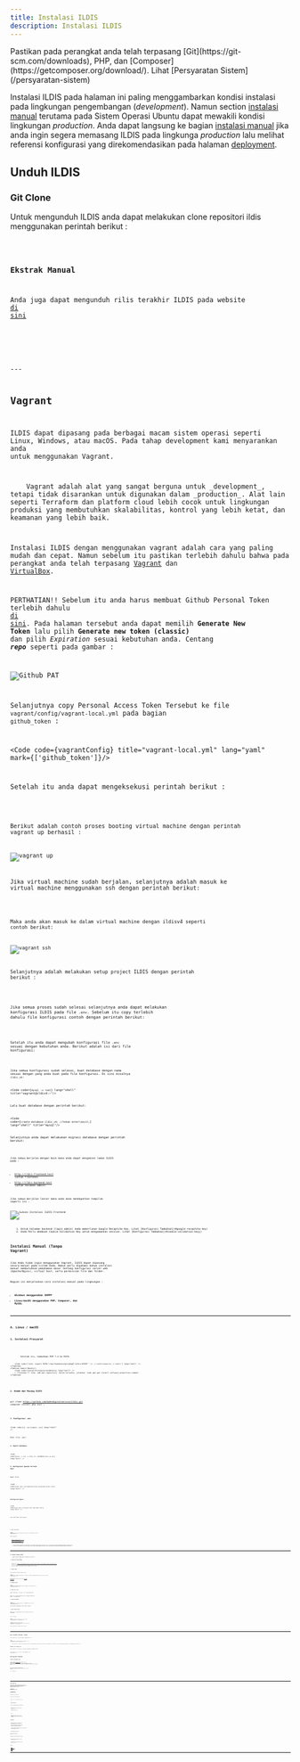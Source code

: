 ```yaml
---
title: Instalasi ILDIS
description: Instalasi ILDIS
---
```



<Aside type="tip">
    Pastikan pada perangkat anda telah terpasang [Git](https://git-scm.com/downloads), PHP, dan
    [Composer](https://getcomposer.org/download/). Lihat [Persyaratan Sistem](/persyaratan-sistem)
</Aside>

Instalasi ILDIS pada halaman ini paling menggambarkan kondisi instalasi pada lingkungan pengembangan (_development_). Namun section [instalasi manual](#instalasi-manual-tanpa-vagrant) terutama pada Sistem Operasi Ubuntu dapat mewakili kondisi lingkungan _production_. Anda dapat langsung ke bagian [instalasi manual](#instalasi-manual-tanpa-vagrant) jika anda ingin segera memasang ILDIS pada lingkunga _production_ lalu melihat referensi konfigurasi yang direkomendasikan pada halaman [deployment](/deployment).


## Unduh ILDIS

### Git Clone
Untuk mengunduh ILDIS anda dapat melakukan clone repositori ildis menggunakan perintah berikut :


<Code code={cloneCommand} lang="shell"/>

### Ekstrak Manual
Anda juga dapat mengunduh rilis terakhir ILDIS pada website <a href="https://github.com/bphndigitalservice/ildis/releases" target="_blank">di sini</a>

<br/>
<br/>
---

## Vagrant
ILDIS dapat dipasang pada berbagai macam sistem operasi seperti Linux, Windows, atau macOS. Pada tahap development kami menyarankan anda untuk menggunakan Vagrant.

<Aside type="caution">
    Vagrant adalah alat yang sangat berguna untuk _development_, tetapi tidak disarankan untuk digunakan dalam _production_. Alat lain seperti Terraform dan platform cloud lebih cocok untuk lingkungan produksi yang membutuhkan skalabilitas, kontrol yang lebih ketat, dan keamanan yang lebih baik.
</Aside>

Instalasi ILDIS dengan menggunakan vagrant adalah cara yang paling mudah dan cepat. Namun sebelum itu pastikan terlebih dahulu bahwa pada perangkat anda telah terpasang [Vagrant](https://developer.hashicorp.com/vagrant/install) dan [VirtualBox](https://www.virtualbox.org/wiki/Downloads).


PERTHATIAN!! Sebelum itu anda harus membuat Github Personal Token terlebih dahulu <a href="https://github.com/settings/tokens" target="_blank">di sini</a>. Pada halaman tersebut anda dapat memilih **Generate New Token** lalu pilih **Generate new token (classic)** dan pilih *Expiration* sesuai kebutuhan anda. Centang **_repo_** seperti pada gambar :

![Github PAT](./images/docs/github-new-token.png)

Selanjutnya copy Personal Access Token Tersebut ke file `vagrant/config/vagrant-local.yml` pada bagian `github_token` :

<Code code={vagrantConfig} title="vagrant-local.yml" lang="yaml" mark={['github_token']}/>

Setelah itu anda dapat mengeksekusi perintah berikut :

<Code code={vagrantUp} title="iTerm" lang="shell"/>

Berikut adalah contoh proses booting virtual machine dengan perintah vagrant up berhasil :

![vagrant up](./images/docs/vagrant-up.png)


Jika virtual machine sudah berjalan, selanjutnya adalah masuk ke virtual machine menggunakan ssh dengan perintah berikut:


<Code code={vagrantSsh} title="iTerm" lang="shell"/>

Maka anda akan masuk ke dalam virtual machine dengan ildisv4 seperti contoh berikut:

![vagrant ssh](./images/docs/vagrant-ssh.png)

Selanjutnya adalah melakukan setup project ILDIS dengan perintah berikut :


<Code code={initializeYii2} title="vagrant@ildis4:~" lang="shell"/>

Jika semua proses sudah selesai selanjutnya anda dapat melakukan konfigurasi ILDIS pada file `.env`. Sebelum itu copy terlebih dahulu file konfigurasi contoh dengan perintah berikut:


<Code code={envFileCopy} title="vagrant@ildis4:~" lang="shell"/>

Setelah itu anda dapat mengubah konfigurasi file `.env` sesuai dengan kebutuhan anda. Berikut adalah isi dari file konfigurasi:

<Code code={configExample} lang="text" title=".env" lang="shell"/>

Jika semua konfigurasi sudah selesai, buat database dengan nama sesuai dengan yang anda buat pada file konfigurasi. Di sini misalnya `ildis_v4`:

<Code code={`mysql -u root`} lang="shell" title="vagrant@ildis4:~"/>

Lalu buat database dengan perintah berikut:

<Code code={`create database ildis_v4; //tekan enter\nexit;`} lang="shell" title="mysql"/>


Selanjutnya anda dapat melakukan migrasi database dengan perintah berikut:


<Code code={migrateDatabase} lang="shell" title="vagrant@ildis4:~"/>

Jika semua berjalan dengan baik maka anda dapat mengakses laman ILDIS pada :
- http://ildis-frontend.test (untuk frontend)
- http://ildis-backend.test (untuk halaman admin)

Jika semua berjalan lancar maka anda akan mendapatkan tampilan seperti ini :

![Sukses Instalasi ILDIS Frontend](./images/docs/success-ildis-frontend.png)

<Aside type="caution">
    1. Untuk halaman backend (login admin) anda memerlukan Google Recaptcha Key. Lihat [Konfigurasi Tambahan](#google-recaptcha-key)
    2. Anda Perlu membuat Cookie Validation Key untuk mengamankan session. Lihat [Konfigurasi Tambahan](#cookie-validation-keyy)
</Aside>

## Instalasi Manual (Tanpa Vagrant)

Jika Anda tidak ingin menggunakan Vagrant, ILDIS dapat dipasang secara manual pada sistem Anda. Namun perlu dipahami bahwa instalasi manual membutuhkan pemahaman dasar tentang konfigurasi server web (Apache/Nginx), virtual host, serta permission file dan folder.

Bagian ini menjelaskan cara instalasi manual pada lingkungan :
- **Windows menggunakan XAMPP**
- **Linux/macOS menggunakan PHP, Composer, dan MySQL**

---

### A. Linux / macOS

#### 1. Instalasi Prasyarat


<Tabs>
    <TabItem label="macOS (Homebrew)">
        <Code code={installPrerequisitesMac} lang="shell" />
        Setelah itu, tambahkan PHP 7.4 ke PATH:

        <Code code={`echo 'export PATH="/opt/homebrew/opt/php@7.4/bin:$PATH"' >> ~/.zshrc\nsource ~/.zshrc`} lang="shell" />
    </TabItem>
    <TabItem label="Ubuntu">
        <Code code={installPrerequisitesUbuntu} lang="shell" />
        > **Catatan:** Jika `add-apt-repository` belum tersedia, jalankan `sudo apt-get install software-properties-common`.
    </TabItem>
</Tabs>

#### 2. Unduh dan Pasang ILDIS

git clone https://github.com/bphndigitalservice/ildis.git
composer install
php init`;

<Code code={cloneCommandLinuxMac} lang="shell" />

#### 3. Konfigurasi .env

<Code code={`cp .env.example .env`} lang="shell" />

Edit file .env:
<Code code={databaseConfiguration} lang="env" title=".env" />

#### 4. Import Database

<Code code={`mysql -u root -p ildis_v4 < DATABASE/ildis_v4.sql`} lang="shell" />

#### 5. Konfigurasi Apache Virtual Host

Buat file:

<Code code={`sudo nano /etc/apache2/sites-available/ildis.conf`} lang="shell" />

<Code code={apache} lang="apache" />

#### Konfigurasi Nginx

<Code code={`sudo nano /etc/nginx/sites-available/ildis`} lang="shell" />

<Code code={nginx} lang="nginx" title="nginx" />

Lalu aktifkan config-nya:

<Tabs>
    <TabItem label="macOS">
        <Code code={`sudo brew services restart nginx`} lang="shell" />
    </TabItem>
    <TabItem label="Ubuntu">
        <Code code={`sudo systemctl restart nginx`} lang="shell" />
    </TabItem>
</Tabs>

#### 6. Edit /etc/hosts

<Code code={`127.0.0.1 ildis-frontend.test
127.0.0.1 ildis-backend.test\n
`} lang="hosts" />

Akses Aplikasi :

- http://ildis-frontend.test (untuk frontend)
- http://ildis-backend.test (untuk halaman admin)


<Aside type="caution">
    1. Untuk halaman backend (login admin) anda memerlukan Google Recaptcha Key. Lihat [Konfigurasi Tambahan](#google-recaptcha-key)
    2. Anda Perlu membuat Cookie Validation Key untuk mengamankan session. Lihat [Konfigurasi Tambahan](#cookie-validation-keyy)
</Aside>

<br/>
<br/>

---


### B. Windows dengan XAMPP

<Aside type="caution">
    Jangan gunakan XAMPP pada lingkungan production.
</Aside>

#### 1. Unduh dan Pasang XAMPP

- Unduh dari [https://www.apachefriends.org/index.html](https://www.apachefriends.org/index.html)
- Install dengan pilihan default
- Aktifkan Apache dan MySQL melalui XAMPP Control Panel

#### 2. Unduh ILDIS

Clone ILDIS ke dalam folder `htdocs`:

<Code code={`cd C:\\xampp\\htdocs\ngit clone https://github.com/bphndigitalservice/ildis.git ildis`} lang="shell" />

Atau ekstrak file rilis dari [GitHub Releases](https://github.com/bphndigitalservice/ildis/releases)

#### 3. Setup Proyek

<Code code={`cd C:\\xampp\\htdocs\\ildis\ncomposer install\nphp init`} lang="powershell" />

#### 4. Buat File .env

<Code code={`copy .env.example .env`} lang="powershell" />

Edit file `.env` dan sesuaikan nilai dengan kredensial MySQL / MariaDB anda.

#### 5. Import Database

<Code code={`mysql -u root -p ildis_v4 < DATABASE/ildis_v4.sql`} lang="powershell" />

Atau gunakan phpMyAdmin untuk import manual.

#### 6. Buat Virtual Host

Edit file `C:\xampp\apache\conf\extra\httpd-vhosts.conf`,  tambahkan :


<Code code={apache} lang="apache" title="httpd-vhosts.conf"  />

Edit file hosts:

<Code code={`C:\\Windows\\System32\\drivers\\etc\\hosts`} lang="powershell" title="hosts" />

Tambahkan baris berikut:
<Code code={`127.0.0.1 ildis-frontend.test ildis-backend.test`} lang="text" title="hosts" />

Restart Apache dari XAMPP Control Panel.

<br/>
<br/>

---


## User Default Backend / Admin

Untuk membuat user awal anda dapat menggunakan user :

<Code code={`username : sample\npassword: C~;4dwqWh>(!%:e,<r`} title="User Default" lang="text" />

<Aside type="caution">
    User default ini hanya untuk mencoba aplikasi. Pada pembaharuan selanjutnya kami akan menghapus user default ini dan menggunakan pembuatan user menggunakan command line.
</Aside>

### Membuat user dengan CLI

Untuk membuat user dengan CLI anda dapat menggunakan command berikut :

<Code code={`php yii user/create`} title="Membuat User" lang="shell" />

## Konfigurasi Tambahan

### Cookie Validation Key

Pada halaman [konfigurasi](/konfigurasi) terdapat entry `COOKIE_VALIDATION_KEY_BE` dan `COOKIE_VALIDATION_KEY_FE` kedua entry tersebut harus diisi untuk validasi cookie agar mekanisme keamanan dapat berjalan dengan benar.


<Code code={configCookie} title=".env" lang="text" mark={highlights} />

Untuk generate `COOKIE_VALIDATION_KEY_BE` / `COOKIE_VALIDATION_KEY_FE` anda dapat mengeksekusi perintah berikut :



php -r $phpScript`


<Tabs>
    <TabItem label="Linux / macOS">
        <Code code={generateKey} title="Terminal" lang="shell" />
    </TabItem>
    <TabItem label="Windows">
        <Code code={generateKeyPowershell} title="Windows PowerShell" lang="powershell" />
    </TabItem>
</Tabs>

<br/>
<br/>

---

### Google Recaptcha Key

Google reCAPTCHA v3 membantu melindungi ILDIS dari bot tanpa interaksi pengguna pada halaman Login Admin (backend). Berikut ini adalah langkah-langkah untuk mendapatkan **Site Key** dan **Secret Key** dari Google reCAPTCHA v3.

####  Langkah-langkah Mendapatkan reCAPTCHA v3 Key

##### 1. Kunjungi Halaman Admin Google reCAPTCHA

Buka link berikut di browser Anda:

```
https://www.google.com/recaptcha/admin/create
```

> Anda harus login menggunakan akun Google.

##### 2. Daftarkan Situs Baru

Isi form yang tersedia dengan detail sebagai berikut:

- **Label**
Nama identifikasi untuk project kamu. Misalnya: `MyILDIS`

- **reCAPTCHA Type**
Pilih opsi:
```
reCAPTCHA v3
  ```

- **Domains**
Masukkan domain tempat anda akan menggunakan reCAPTCHA, tanpa `https://` dan tanpa `/`. Contoh:
```
ildis-backend.test
jdih.kemenkum.go.id
```

- **Owners**
Secara default diisi dengan akun anda. Bisa ditambahkan owner lain jika perlu.

- **Accept the reCAPTCHA Terms of Service**
Centang checkbox ini untuk menyetujui ketentuan.

- (Optional) Centang "Send alerts to owners" jika ingin menerima notifikasi keamanan dari Google.

Klik tombol **Submit** untuk mendaftar.


##### 3. Salin Site Key dan Secret Key

Setelah submit, kamu akan melihat dua key penting:

- **Site Key**
Copy value pada bagian ini ke entry `COOKIE_VALIDATION_KEY_FE`.

- **Secret Key**
Copy value pada bagian ini ke entry `COOKIE_VALIDATION_KEY_BE`.


Referensi :

- [Google reCAPTCHA Docs](https://developers.google.com/recaptcha/docs/v3)
- [Admin Console](https://www.google.com/recaptcha/admin)

---




